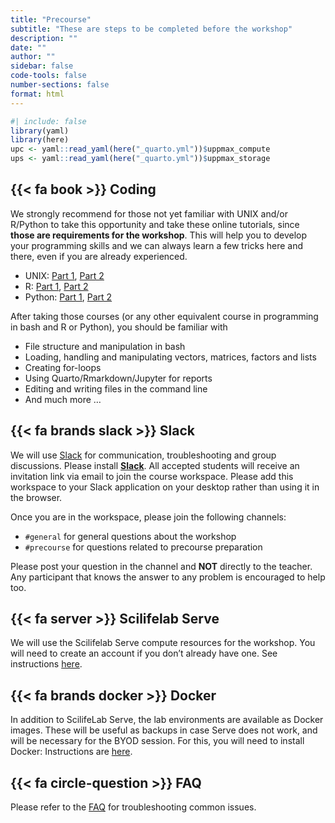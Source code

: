 ```yaml
---
title: "Precourse"
subtitle: "These are steps to be completed before the workshop"
description: ""
date: ""
author: ""
sidebar: false
code-tools: false
number-sections: false
format: html
---
```


```r
#| include: false
library(yaml)
library(here)
upc <- yaml::read_yaml(here("_quarto.yml"))$uppmax_compute
ups <- yaml::read_yaml(here("_quarto.yml"))$uppmax_storage
```

## {{< fa book >}} Coding

We strongly recommend for those not yet familiar with UNIX and/or R/Python to take this opportunity and take these online tutorials, since **those are requirements for the workshop**. This will help you to develop your programming skills and we can always learn a few tricks here and there, even if you are already experienced.

- UNIX: [Part 1](http://swcarpentry.github.io/shell-novice/), [Part 2](https://carpentries-incubator.github.io/shell-extras/)
- R: [Part 1](https://swcarpentry.github.io/r-novice-inflammation/), [Part 2](http://swcarpentry.github.io/r-novice-gapminder/)
- Python: [Part 1](https://swcarpentry.github.io/python-novice-inflammation/), [Part 2](http://swcarpentry.github.io/python-novice-gapminder/)

After taking those courses (or any other equivalent course in programming in bash and R or Python), you should be familiar with

- File structure and manipulation in bash
- Loading, handling and manipulating vectors, matrices, factors and lists
- Creating for-loops
- Using Quarto/Rmarkdown/Jupyter for reports
- Editing and writing files in the command line
- And much more ...

## {{< fa brands slack >}} Slack

We will use [Slack](https://slack.com/) for communication, troubleshooting and group discussions. Please install [**Slack**](https://slack.com/intl/en-se/downloads). All accepted students will receive an invitation link via email to join the course workspace. Please add this workspace to your Slack application on your desktop rather than using it in the browser.

Once you are in the workspace, please join the following channels:

- `#general` for general questions about the workshop
- `#precourse` for questions related to precourse preparation

::: {.callout-note}
Please post your question in the channel and **NOT** directly to the teacher. Any participant that knows the answer to any problem is encouraged to help too.
:::

## {{< fa server >}} Scilifelab Serve 

We will use the Scilifelab Serve compute resources for the workshop. You will need to create an account if you don't already have one. See instructions [here](other/scilifelab-serve.qmd).

## {{< fa brands docker >}} Docker

In addition to ScilifeLab Serve, the lab environments are available as Docker images. These will be useful as backups in case Serve does not work, and will be necessary for the BYOD session. For this, you will need to install Docker: Instructions are [here](other/docker.qmd).

## {{< fa circle-question >}} FAQ

Please refer to the [FAQ](other/faq.html) for troubleshooting common issues.
